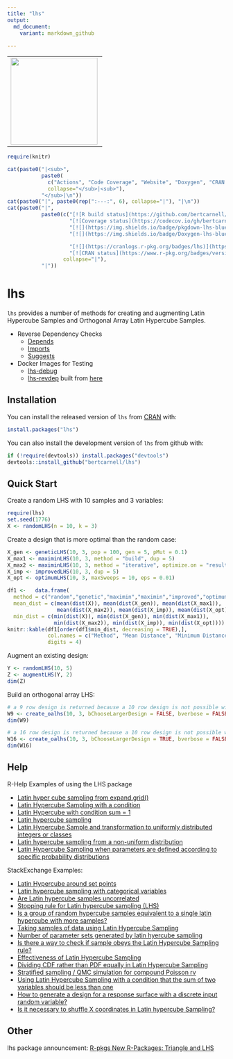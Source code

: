 ```yaml
---
title: "lhs"
output: 
  md_document:
    variant: markdown_github
  
---
```


<div>
  <table>
    <tr>
      <td>
        <img align="left" width="200" height="200" src="logo.svg"/>
      </td>
    </tr>
  </table>
</div>

```r
require(knitr)
```

```r
cat(paste0("|<sub>", 
           paste0(
             c("Actions", "Code Coverage", "Website", "Doxygen", "CRAN Downloads", "CRAN"), 
             collapse="</sub>|<sub>"), 
           "</sub>|\n"))
cat(paste0("|", paste0(rep(":---:", 6), collapse="|"), "|\n"))
cat(paste0("|", 
           paste0(c("[![R build status](https://github.com/bertcarnell/lhs/workflows/R-CMD-check/badge.svg)](https://github.com/bertcarnell/lhs/actions)",
                    "[![Coverage status](https://codecov.io/gh/bertcarnell/lhs/branch/master/graph/badge.svg)](https://codecov.io/github/bertcarnell/lhs?branch=master)",
                    "[![](https://img.shields.io/badge/pkgdown-lhs-blue.svg)](https://bertcarnell.github.io/lhs/)",
                    "[![](https://img.shields.io/badge/Doxygen-lhs-blue.svg)](https://bertcarnell.github.io/lhs/html/index.html)",

                    "[![](https://cranlogs.r-pkg.org/badges/lhs)](https://cran.r-project.org/package=lhs)",
                    "[![CRAN status](https://www.r-pkg.org/badges/version/lhs)](https://cran.r-project.org/package=lhs)"), 
                  collapse="|"), 
           "|"))
```

# lhs

`lhs` provides a number of methods for creating and augmenting 
Latin Hypercube Samples and Orthogonal Array Latin Hypercube Samples.

- Reverse Dependency Checks
    - [Depends](etc/revdep_README_Depends.md)
    - [Imports](etc/revdep_README_Imports.md)
    - [Suggests](etc/revdep_README_Suggests.md)
- Docker Images for Testing
    - [lhs-debug](https://hub.docker.com/repository/docker/bertcarnell/lhs-debug)
    - [lhs-revdep](https://hub.docker.com/repository/docker/bertcarnell/lhs_revdep) built from [here](https://github.com/bertcarnell/r-debug)

## Installation

You can install the released version of `lhs` from [CRAN](https://CRAN.R-project.org) with:

```r
install.packages("lhs")
```

You can also install the development version of `lhs` from github with:

```r
if (!require(devtools)) install.packages("devtools")
devtools::install_github("bertcarnell/lhs")
```

## Quick Start

Create a random LHS with 10 samples and 3 variables:

```r
require(lhs)
set.seed(1776)
X <- randomLHS(n = 10, k = 3)
```

Create a design that is more optimal than the random case:

```r
X_gen <- geneticLHS(10, 3, pop = 100, gen = 5, pMut = 0.1)
X_max1 <- maximinLHS(10, 3, method = "build", dup = 5)
X_max2 <- maximinLHS(10, 3, method = "iterative", optimize.on = "result", eps = 0.01, maxIter = 300)
X_imp <- improvedLHS(10, 3, dup = 5)
X_opt <- optimumLHS(10, 3, maxSweeps = 10, eps = 0.01)
```

```r
df1 <-   data.frame(
  method = c("random","genetic","maximin","maximin","improved","optimum"),
  mean_dist = c(mean(dist(X)), mean(dist(X_gen)), mean(dist(X_max1)),
                mean(dist(X_max2)), mean(dist(X_imp)), mean(dist(X_opt))),
  min_dist = c(min(dist(X)), min(dist(X_gen)), min(dist(X_max1)),
               min(dist(X_max2)), min(dist(X_imp)), min(dist(X_opt))))
knitr::kable(df1[order(df1$min_dist, decreasing = TRUE),],
             col.names = c("Method", "Mean Distance", "Minimum Distance"),
             digits = 4)
```

Augment an existing design:

```r
Y <- randomLHS(10, 5)
Z <- augmentLHS(Y, 2)
dim(Z)
```

Build an orthogonal array LHS:

```r
# a 9 row design is returned because a 10 row design is not possible with these algorithms
W9 <- create_oalhs(10, 3, bChooseLargerDesign = FALSE, bverbose = FALSE)
dim(W9)

# a 16 row design is returned because a 10 row design is not possible with these algorithms
W16 <- create_oalhs(10, 3, bChooseLargerDesign = TRUE, bverbose = FALSE)
dim(W16)
```

## Help

R-Help Examples of using the LHS package

- [Latin hyper cube sampling from expand.grid()](https://stat.ethz.ch/pipermail/r-help/2007-January/124143.html)
- [Latin Hypercube Sampling with a condition](https://stat.ethz.ch/pipermail/r-help/2011-June/279906.html)
- [Latin Hypercube with condition sum = 1](https://stat.ethz.ch/pipermail/r-help/2008-November/180929.html)
- [Latin hypercube sampling](https://www.mail-archive.com/r-help@r-project.org/msg192704.html)
- [Latin Hypercube Sample and transformation to uniformly distributed integers or classes](https://stat.ethz.ch/pipermail/r-help/2013-October/361263.html)
- [Latin hypercube sampling from a non-uniform distribution](https://stat.ethz.ch/pipermail/r-help/2017-August/448475.html)
- [Latin Hypercube Sampling when parameters are defined according to specific probability distributions](https://stat.ethz.ch/pipermail/r-help/2017-June/447266.html)

StackExchange Examples:

- [Latin Hypercube around set points](https://stats.stackexchange.com/questions/370983/latin-hypercube-around-set-points)
- [Latin hypercube sampling with categorical variables](https://stats.stackexchange.com/questions/388963/latin-hypercube-sampling-with-categorical-variables)
- [Are Latin hypercube samples uncorrelated](https://stats.stackexchange.com/questions/147789/are-latin-hypercube-samples-uncorrelated)
- [Stopping rule for Latin hypercube sampling (LHS)](https://stats.stackexchange.com/questions/407262/stopping-rule-for-latin-hypercube-sampling-lhs)
- [Is a group of random hypercube samples equivalent to a single latin hypercube with more samples?](https://stats.stackexchange.com/questions/411085/is-a-group-of-random-hypercube-samples-equivalent-to-a-single-latin-hypercube-wi)
- [Taking samples of data using Latin Hypercube Sampling](https://stats.stackexchange.com/questions/439271/taking-samples-of-data-using-latin-hypercube-sampling)
- [Number of parameter sets generated by latin hyercube sampling](https://stats.stackexchange.com/questions/460918/number-of-parameter-sets-generated-by-latin-hyercube-sampling)
- [Is there a way to check if sample obeys the Latin Hypercube Sampling rule?](https://stats.stackexchange.com/questions/465492/is-there-a-way-to-check-if-sample-obeys-the-latin-hypercube-sampling-rule)
- [Effectiveness of Latin Hypercube Sampling](https://stats.stackexchange.com/questions/468202/effectiveness-of-latin-hypercube-sampling)
- [Dividing CDF rather than PDF equally in Latin Hypercube Sampling](https://stats.stackexchange.com/questions/468293/dividing-cdf-rather-than-pdf-equally-in-latin-hypercube-sampling)
- [Stratified sampling / QMC simulation for compound Poisson rv](https://stats.stackexchange.com/questions/469963/stratified-sampling-qmc-simulation-for-compound-poisson-rv)
- [Using Latin Hypercube Sampling with a condition that the sum of two variables should be less than one](https://stats.stackexchange.com/questions/474911/using-latin-hypercube-sampling-with-a-condition-that-the-sum-of-two-variables-sh)
- [How to generate a design for a response surface with a discrete input random variable?](https://stats.stackexchange.com/questions/444997/how-to-generate-a-design-for-a-response-surface-with-a-discrete-input-random-var)
- [Is it necessary to shuffle X coordinates in Latin hypercube Sampling?](https://stats.stackexchange.com/questions/498492/is-it-necessary-to-shuffle-x-coordinates-in-latin-hypercube-sampling-lhc)

## Other

lhs package announcement:  [R-pkgs New R-Packages: Triangle and LHS](https://stat.ethz.ch/pipermail/r-packages/2006/000715.html)
